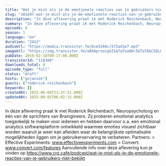 ```yaml
---
title: "Wat je mist als je de emotionele reacties van je gebruikers niet bekijkt, met Roderick Reichenbach (Braingineers)"
slug: "s01e07-wat-je-mist-als-je-de-emotionele-reacties-van-je-gebruikers-niet-bekijkt"
description: "In deze aflevering praat ik met Roderick Reichenbach, Neuropsycholoog en één van de oprichters van Braingineers. Zij proberen emotional analytics toegankelijk te maken voor iedereen en hebben daarvoor o.a. een emotional analytics softwareplatform ontwikkeld waarmee emoties visueel zichtbaar worden waaruit je weer kan afleiden waar de belangrijkste optimalisatie mogelijkheden liggen om je gebruikerservaring te verbeteren. Partners: > Effective Experiments: www.effectiveexperiments.com > Convert: www.convert.com/features Aanvullende info over deze aflevering kun je vinden op https://www.cro.cafe/podcast/wat-je-mist-als-je-de-emotionele-reacties-van-je-gebruikers-niet-bekijkt"
summary: "In deze aflevering praat ik met Roderick Reichenbach, Neuropsycholoog en één van de oprichters van Braingineers. Zij proberen emotional analytics toegankelijk te maken voor iedereen en hebben daarvoor o.a. een emotional analytics softwareplatform ontwikkeld waarmee emoties visueel zichtbaar worden waaruit je weer kan afleiden waar de belangrijkste optimalisatie mogelijkheden liggen om je gebruikerservaring te verbeteren.\r\n\r\nPartners:\r\n> Effective Experiments: www.effectiveexperiments.com\r\n> Convert: www.convert.com/features\r\n\r\nAanvullende info over deze aflevering kun je vinden op https://www.cro.cafe/podcast/wat-je-mist-als-je-de-emotionele-reacties-van-je-gebruikers-niet-bekijkt"
episode: 8
season: 1
language: "en"
duration: "2412"
audioUrl: "https://media.transistor.fm/bce5266c/572a41e7.mp3"
imageUrl: "https://img.transistor.fm/oBXAprzoiqXZ1A7qTua8Dc5GTaTAGCSQLQYrB_VWHn4/rs:fill:0:0:1/w:1400/h:1400/q:60/mb:500000/aHR0cHM6Ly9pbWct/dXBsb2FkLXByb2R1/Y3Rpb24udHJhbnNp/c3Rvci5mbS9lcGlz/b2RlLzExMDM4MC8x/NjAxNTg4NzE5LWFy/dHdvcmsuanBn.webp"
pubDate: 2019-02-18T09:17:00.000Z
transistorId: "110380"
downloads_total: 0
episode_type: "full"
status: "draft"
hosts: ["gxjansen"]
guests: ["roderick-reichenbach"]
keywords: []
createdAt: 2025-06-04T21:37:51.000Z
updatedAt: 2025-08-02T06:02:15.000Z
---
```


In deze aflevering praat ik met Roderick Reichenbach, Neuropsycholoog en één van de oprichters van Braingineers. Zij proberen emotional analytics toegankelijk te maken voor iedereen en hebben daarvoor o.a. een emotional analytics softwareplatform ontwikkeld waarmee emoties visueel zichtbaar worden waaruit je weer kan afleiden waar de belangrijkste optimalisatie mogelijkheden liggen om je gebruikerservaring te verbeteren. Partners: > Effective Experiments: www.effectiveexperiments.com > Convert: www.convert.com/features Aanvullende info over deze aflevering kun je vinden op https://www.cro.cafe/podcast/wat-je-mist-als-je-de-emotionele-reacties-van-je-gebruikers-niet-bekijkt
